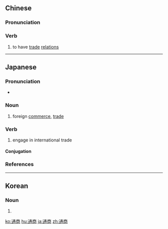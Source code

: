 ==Chinese==
{{zh-forms}}

===Pronunciation===
{{zh-pron
|m=tōngshāng
|c=tung1 soeng1
|h=pfs=thûng-sông
|mn=xm,qz,tw:thong-siong/zz:thong-siang
|cat=v
}}

===Verb===
{{zh-verb}}

# to have [[trade]] [[relations]] {{gloss|of nations, regions, etc.}}

{{zh-cat|Advanced}}

----

==Japanese==
{{ja-kanjitab|つう|しょう|yomi=on}}

===Pronunciation===
* {{ja-pron|つうしょう|y=o|acc=0|acc_ref=NHK}}

===Noun===
{{ja-noun|つうしょう}}

# foreign [[commerce]], [[trade]]

===Verb===
{{ja-verb-suru|tr=intrans|つうしょう}}

# engage in international trade

====Conjugation====
{{ja-suru|つうしょう}}

===References===
<references/>
----
==Korean==
{{ko-hanjatab}}

===Noun===
{{ko-noun|hj|hangeul=통상}}

# {{hanja form of|통상}}

[[ko:通商]]
[[hu:通商]]
[[ja:通商]]
[[zh:通商]]